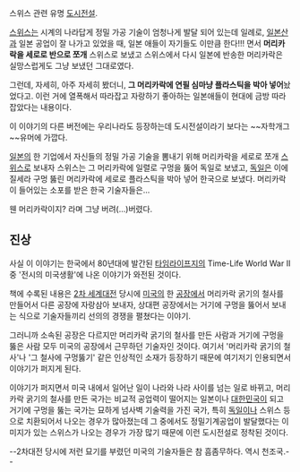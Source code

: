 스위스 관련 유명 [[도시전설]].

[[스위스]]는 시계의 나라답게 정밀 가공 기술이 엄청나게 발달 되어 있는데 일례로, [[일본]]산과 일본 공업이 잘 나가고 있었을 때, 일본 애들이 자기들도 이만큼 한다!!! 면서 '''머리카락을 세로로 반으로 쪼개''' 스위스로 보냈고 스위스에서 다시 일본에 반송한 머리카락은 실망스럽게도 그냥 보냈던 그대로였다. 

그런데, 자세히, 아주 자세히 봤더니, '''그 머리카락에 연필 심마냥 플라스틱을 박아 넣어'''놨었다고. 이런 거에 열폭해서 따라잡고 자랑하기 좋아하는 일본애들이 현대에 금방 따라 잡았다는 내용이다.

이 이야기의 다른 버전에는 우리나라도 등장하는데 도시전설이라기 보다는 ~~자학개그~~유머에 가깝다.

[[일본]]의 한 기업에서 자신들의 정밀 가공 기술을 뽐내기 위해 머리카락을 세로로 쪼개 [[스위스]]로 보내자 스위스는 그 머리카락에 일렬로 구멍을 뚫어 독일로 보냈고, [[독일]]은 이에 질세라 구멍 뚫린 머리카락에 세로로 플라스틱을 박아 넣어 한국으로 보냈다. 머리카락이 들어있는 소포를 받은 한국 기술자들은...



웬 머리카락이지? 라며 그냥 버려(...)버렸다.

== 진상 ==
사실 이 이야기는 한국에서 80년대에 발간된 [[타임라이프]]지의 Time-Life World War II 중 '전시의 미국생활'에 나온 이야기가 와전된 것이다. 

책에 수록된 내용은 [[2차 세계대전]] 당시에 [[미국]]의 한 [[공장]]에서 머리카락 굵기의 철사를 만들어서 다른 공장에 자랑삼아 보내자, 상대편 공장에서는 거기에 구멍을 뚫어서 보내는 식으로 기술자들끼리 선의의 경쟁을 펼쳤다는 이야기.

그러니까 소속된 공장은 다르지만 머리카락 굵기의 철사를 만든 사람과 거기에 구멍을 뚫은 사람 모두 미국의 공장에서 근무하던 기술자인 것이다. 여기서 '머리카락 굵기의 철사'나 '그 철사에 구멍뚫기' 같은 인상적인 소재가 등장하기 때문에 여기저기 인용되면서 이야기가 퍼지게 된다. 

이야기가 퍼지면서 미국 내에서 일어난 일이 나라와 나라 사이를 넘는 일로 바뀌고, 머리카락 굵기의 철사를 만든 국가는 비교적 공업력이 떨어지는 일본이나 [[대한민국]]이 되고 거기에 구멍을 뚫는 국가는 묘하게 넘사벽 기술력을 가진 국가, 특히 [[독일]]이나 스위스 등으로 치환되어서 나오는 경우가 많아졌는데 그 중에서도 정밀기계공업이 발달했다는 이미지가 있는 스위스가 나오는 경우가 가장 많기 때문에 이런 도시전설로 정착된 것이다.

--2차대전 당시에 저런 묘기를 부렸던 미국의 기술자들은 참 흠좀무하다. 역시 천조국.--
